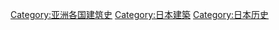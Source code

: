[[Category:亚洲各国建筑史|Category:亚洲各国建筑史]]
[[Category:日本建築|Category:日本建築]]
[[Category:日本历史|Category:日本历史]]